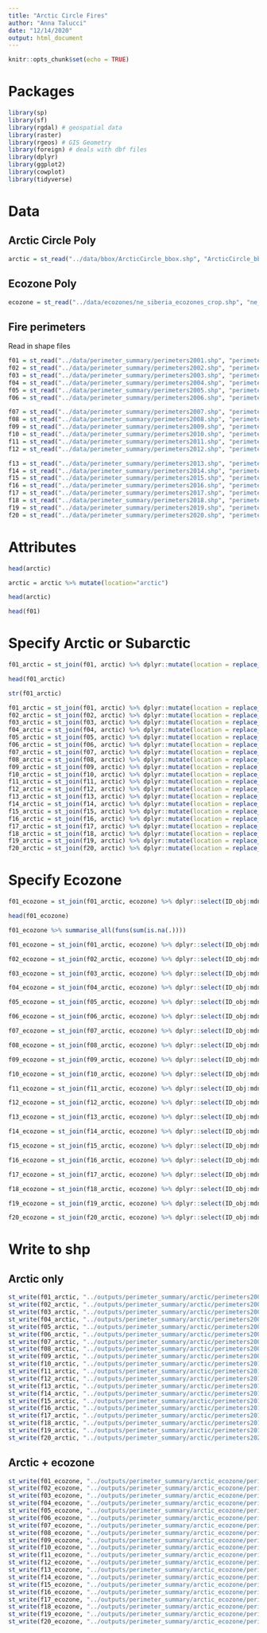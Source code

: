 ```yaml
---
title: "Arctic Circle Fires"
author: "Anna Talucci"
date: "12/14/2020"
output: html_document
---
```


```r
knitr::opts_chunk$set(echo = TRUE)
```

# Packages


```r
library(sp)
library(sf)
library(rgdal) # geospatial data
library(raster)
library(rgeos) # GIS Geometry
library(foreign) # deals with dbf files
library(dplyr)
library(ggplot2)
library(cowplot)
library(tidyverse)
```


# Data 

## Arctic Circle Poly

```r
arctic = st_read("../data/bbox/ArcticCircle_bbox.shp", "ArcticCircle_bbox") 
```

## Ecozone Poly

```r
ecozone = st_read("../data/ecozones/ne_siberia_ecozones_crop.shp", "ne_siberia_ecozones_crop") 
```

## Fire perimeters
Read in shape files


```r
f01 = st_read("../data/perimeter_summary/perimeters2001.shp", "perimeters2001") 
f02 = st_read("../data/perimeter_summary/perimeters2002.shp", "perimeters2002") 
f03 = st_read("../data/perimeter_summary/perimeters2003.shp", "perimeters2003") 
f04 = st_read("../data/perimeter_summary/perimeters2004.shp", "perimeters2004") 
f05 = st_read("../data/perimeter_summary/perimeters2005.shp", "perimeters2005") 
f06 = st_read("../data/perimeter_summary/perimeters2006.shp", "perimeters2006") 

f07 = st_read("../data/perimeter_summary/perimeters2007.shp", "perimeters2007") 
f08 = st_read("../data/perimeter_summary/perimeters2008.shp", "perimeters2008") 
f09 = st_read("../data/perimeter_summary/perimeters2009.shp", "perimeters2009") 
f10 = st_read("../data/perimeter_summary/perimeters2010.shp", "perimeters2010") 
f11 = st_read("../data/perimeter_summary/perimeters2011.shp", "perimeters2011") 
f12 = st_read("../data/perimeter_summary/perimeters2012.shp", "perimeters2012") 

f13 = st_read("../data/perimeter_summary/perimeters2013.shp", "perimeters2013") 
f14 = st_read("../data/perimeter_summary/perimeters2014.shp", "perimeters2014") 
f15 = st_read("../data/perimeter_summary/perimeters2015.shp", "perimeters2015") 
f16 = st_read("../data/perimeter_summary/perimeters2016.shp", "perimeters2016") 
f17 = st_read("../data/perimeter_summary/perimeters2017.shp", "perimeters2017") 
f18 = st_read("../data/perimeter_summary/perimeters2018.shp", "perimeters2018") 
f19 = st_read("../data/perimeter_summary/perimeters2019.shp", "perimeters2019") 
f20 = st_read("../data/perimeter_summary/perimeters2020.shp", "perimeters2020") 


```

# Attributes
```r
head(arctic)
```
```r
arctic = arctic %>% mutate(location="arctic")
```

```r
head(arctic)
```

```r
head(f01)
```



# Specify Arctic or Subarctic
```r
f01_arctic = st_join(f01, arctic) %>% dplyr::mutate(location = replace_na(location, "subarctic"))

head(f01_arctic)
```

```r
str(f01_arctic)
```

```r
f01_arctic = st_join(f01, arctic) %>% dplyr::mutate(location = replace_na(location, "subarctic"))
f02_arctic = st_join(f02, arctic) %>% dplyr::mutate(location = replace_na(location, "subarctic"))
f03_arctic = st_join(f03, arctic) %>% dplyr::mutate(location = replace_na(location, "subarctic"))
f04_arctic = st_join(f04, arctic) %>% dplyr::mutate(location = replace_na(location, "subarctic"))
f05_arctic = st_join(f05, arctic) %>% dplyr::mutate(location = replace_na(location, "subarctic"))
f06_arctic = st_join(f06, arctic) %>% dplyr::mutate(location = replace_na(location, "subarctic"))
f07_arctic = st_join(f07, arctic) %>% dplyr::mutate(location = replace_na(location, "subarctic"))
f08_arctic = st_join(f08, arctic) %>% dplyr::mutate(location = replace_na(location, "subarctic"))
f09_arctic = st_join(f09, arctic) %>% dplyr::mutate(location = replace_na(location, "subarctic"))
f10_arctic = st_join(f10, arctic) %>% dplyr::mutate(location = replace_na(location, "subarctic"))
f11_arctic = st_join(f11, arctic) %>% dplyr::mutate(location = replace_na(location, "subarctic"))
f12_arctic = st_join(f12, arctic) %>% dplyr::mutate(location = replace_na(location, "subarctic"))
f13_arctic = st_join(f13, arctic) %>% dplyr::mutate(location = replace_na(location, "subarctic"))
f14_arctic = st_join(f14, arctic) %>% dplyr::mutate(location = replace_na(location, "subarctic"))
f15_arctic = st_join(f15, arctic) %>% dplyr::mutate(location = replace_na(location, "subarctic"))
f16_arctic = st_join(f16, arctic) %>% dplyr::mutate(location = replace_na(location, "subarctic"))
f17_arctic = st_join(f17, arctic) %>% dplyr::mutate(location = replace_na(location, "subarctic"))
f18_arctic = st_join(f18, arctic) %>% dplyr::mutate(location = replace_na(location, "subarctic"))
f19_arctic = st_join(f19, arctic) %>% dplyr::mutate(location = replace_na(location, "subarctic"))
f20_arctic = st_join(f20, arctic) %>% dplyr::mutate(location = replace_na(location, "subarctic"))
```

# Specify Ecozone
```r
f01_ecozone = st_join(f01_arctic, ecozone) %>% dplyr::select(ID_obj:mdn_cnf, location, ECO_NAME, geometry)

head(f01_ecozone)
```


```r

f01_ecozone %>% summarise_all(funs(sum(is.na(.))))
```
```r
f01_ecozone = st_join(f01_arctic, ecozone) %>% dplyr::select(ID_obj:mdn_cnf, location, ECO_NAME, geometry)

f02_ecozone = st_join(f02_arctic, ecozone) %>% dplyr::select(ID_obj:mdn_cnf, location, ECO_NAME, geometry)

f03_ecozone = st_join(f03_arctic, ecozone) %>% dplyr::select(ID_obj:mdn_cnf, location, ECO_NAME, geometry)

f04_ecozone = st_join(f04_arctic, ecozone) %>% dplyr::select(ID_obj:mdn_cnf, location, ECO_NAME, geometry)

f05_ecozone = st_join(f05_arctic, ecozone) %>% dplyr::select(ID_obj:mdn_cnf, location, ECO_NAME, geometry)

f06_ecozone = st_join(f06_arctic, ecozone) %>% dplyr::select(ID_obj:mdn_cnf, location, ECO_NAME, geometry)

f07_ecozone = st_join(f07_arctic, ecozone) %>% dplyr::select(ID_obj:mdn_cnf, location, ECO_NAME, geometry)

f08_ecozone = st_join(f08_arctic, ecozone) %>% dplyr::select(ID_obj:mdn_cnf, location, ECO_NAME, geometry)

f09_ecozone = st_join(f09_arctic, ecozone) %>% dplyr::select(ID_obj:mdn_cnf, location, ECO_NAME, geometry)

f10_ecozone = st_join(f10_arctic, ecozone) %>% dplyr::select(ID_obj:mdn_cnf, location, ECO_NAME, geometry)

f11_ecozone = st_join(f11_arctic, ecozone) %>% dplyr::select(ID_obj:mdn_cnf, location, ECO_NAME, geometry)

f12_ecozone = st_join(f12_arctic, ecozone) %>% dplyr::select(ID_obj:mdn_cnf, location, ECO_NAME, geometry)

f13_ecozone = st_join(f13_arctic, ecozone) %>% dplyr::select(ID_obj:mdn_cnf, location, ECO_NAME, geometry)

f14_ecozone = st_join(f14_arctic, ecozone) %>% dplyr::select(ID_obj:mdn_cnf, location, ECO_NAME, geometry)

f15_ecozone = st_join(f15_arctic, ecozone) %>% dplyr::select(ID_obj:mdn_cnf, location, ECO_NAME, geometry)

f16_ecozone = st_join(f16_arctic, ecozone) %>% dplyr::select(ID_obj:mdn_cnf, location, ECO_NAME, geometry)

f17_ecozone = st_join(f17_arctic, ecozone) %>% dplyr::select(ID_obj:mdn_cnf, location, ECO_NAME, geometry)

f18_ecozone = st_join(f18_arctic, ecozone) %>% dplyr::select(ID_obj:mdn_cnf, location, ECO_NAME, geometry)

f19_ecozone = st_join(f19_arctic, ecozone) %>% dplyr::select(ID_obj:mdn_cnf, location, ECO_NAME, geometry)

f20_ecozone = st_join(f20_arctic, ecozone) %>% dplyr::select(ID_obj:mdn_cnf, location, ECO_NAME, geometry)

```

# Write to shp

## Arctic only
```r
st_write(f01_arctic, "../outputs/perimeter_summary/arctic/perimeters2001.shp", driver="ESRI Shapefile") 
st_write(f02_arctic, "../outputs/perimeter_summary/arctic/perimeters2002.shp", driver="ESRI Shapefile") 
st_write(f03_arctic, "../outputs/perimeter_summary/arctic/perimeters2003.shp", driver="ESRI Shapefile") 
st_write(f04_arctic, "../outputs/perimeter_summary/arctic/perimeters2004.shp", driver="ESRI Shapefile") 
st_write(f05_arctic, "../outputs/perimeter_summary/arctic/perimeters2005.shp", driver="ESRI Shapefile") 
st_write(f06_arctic, "../outputs/perimeter_summary/arctic/perimeters2006.shp", driver="ESRI Shapefile") 
st_write(f07_arctic, "../outputs/perimeter_summary/arctic/perimeters2007.shp", driver="ESRI Shapefile") 
st_write(f08_arctic, "../outputs/perimeter_summary/arctic/perimeters2008.shp", driver="ESRI Shapefile") 
st_write(f09_arctic, "../outputs/perimeter_summary/arctic/perimeters2009.shp", driver="ESRI Shapefile") 
st_write(f10_arctic, "../outputs/perimeter_summary/arctic/perimeters2010.shp", driver="ESRI Shapefile") 
st_write(f11_arctic, "../outputs/perimeter_summary/arctic/perimeters2011.shp", driver="ESRI Shapefile") 
st_write(f12_arctic, "../outputs/perimeter_summary/arctic/perimeters2012.shp", driver="ESRI Shapefile") 
st_write(f13_arctic, "../outputs/perimeter_summary/arctic/perimeters2013.shp", driver="ESRI Shapefile") 
st_write(f14_arctic, "../outputs/perimeter_summary/arctic/perimeters2014.shp", driver="ESRI Shapefile") 
st_write(f15_arctic, "../outputs/perimeter_summary/arctic/perimeters2015.shp", driver="ESRI Shapefile") 
st_write(f16_arctic, "../outputs/perimeter_summary/arctic/perimeters2016.shp", driver="ESRI Shapefile") 
st_write(f17_arctic, "../outputs/perimeter_summary/arctic/perimeters2017.shp", driver="ESRI Shapefile") 
st_write(f18_arctic, "../outputs/perimeter_summary/arctic/perimeters2018.shp", driver="ESRI Shapefile") 
st_write(f19_arctic, "../outputs/perimeter_summary/arctic/perimeters2019.shp", driver="ESRI Shapefile") 
st_write(f20_arctic, "../outputs/perimeter_summary/arctic/perimeters2020.shp", driver="ESRI Shapefile") 
```


##  Arctic + ecozone

```r
st_write(f01_ecozone, "../outputs/perimeter_summary/arctic_ecozone/perimeters2001.shp", driver="ESRI Shapefile") 
st_write(f02_ecozone, "../outputs/perimeter_summary/arctic_ecozone/perimeters2002.shp", driver="ESRI Shapefile") 
st_write(f03_ecozone, "../outputs/perimeter_summary/arctic_ecozone/perimeters2003.shp", driver="ESRI Shapefile") 
st_write(f04_ecozone, "../outputs/perimeter_summary/arctic_ecozone/perimeters2004.shp", driver="ESRI Shapefile") 
st_write(f05_ecozone, "../outputs/perimeter_summary/arctic_ecozone/perimeters2005.shp", driver="ESRI Shapefile") 
st_write(f06_ecozone, "../outputs/perimeter_summary/arctic_ecozone/perimeters2006.shp", driver="ESRI Shapefile") 
st_write(f07_ecozone, "../outputs/perimeter_summary/arctic_ecozone/perimeters2007.shp", driver="ESRI Shapefile") 
st_write(f08_ecozone, "../outputs/perimeter_summary/arctic_ecozone/perimeters2008.shp", driver="ESRI Shapefile") 
st_write(f09_ecozone, "../outputs/perimeter_summary/arctic_ecozone/perimeters2009.shp", driver="ESRI Shapefile") 
st_write(f10_ecozone, "../outputs/perimeter_summary/arctic_ecozone/perimeters2010.shp", driver="ESRI Shapefile") 
st_write(f11_ecozone, "../outputs/perimeter_summary/arctic_ecozone/perimeters2011.shp", driver="ESRI Shapefile") 
st_write(f12_ecozone, "../outputs/perimeter_summary/arctic_ecozone/perimeters2012.shp", driver="ESRI Shapefile") 
st_write(f13_ecozone, "../outputs/perimeter_summary/arctic_ecozone/perimeters2013.shp", driver="ESRI Shapefile") 
st_write(f14_ecozone, "../outputs/perimeter_summary/arctic_ecozone/perimeters2014.shp", driver="ESRI Shapefile") 
st_write(f15_ecozone, "../outputs/perimeter_summary/arctic_ecozone/perimeters2015.shp", driver="ESRI Shapefile") 
st_write(f16_ecozone, "../outputs/perimeter_summary/arctic_ecozone/perimeters2016.shp", driver="ESRI Shapefile") 
st_write(f17_ecozone, "../outputs/perimeter_summary/arctic_ecozone/perimeters2017.shp", driver="ESRI Shapefile") 
st_write(f18_ecozone, "../outputs/perimeter_summary/arctic_ecozone/perimeters2018.shp", driver="ESRI Shapefile") 
st_write(f19_ecozone, "../outputs/perimeter_summary/arctic_ecozone/perimeters2019.shp", driver="ESRI Shapefile") 
st_write(f20_ecozone, "../outputs/perimeter_summary/arctic_ecozone/perimeters2020.shp", driver="ESRI Shapefile") 
```